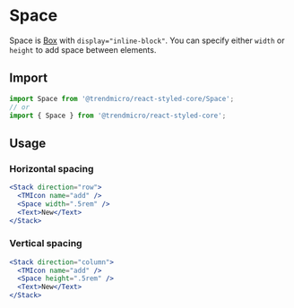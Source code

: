 # Space

Space is [Box](./box) with `display="inline-block"`. You can specify either `width` or `height` to add space between elements.

## Import

```js
import Space from '@trendmicro/react-styled-core/Space';
// or
import { Space } from '@trendmicro/react-styled-core';
```

## Usage

### Horizontal spacing

```jsx
<Stack direction="row">
  <TMIcon name="add" />
  <Space width=".5rem" />
  <Text>New</Text>
</Stack>
```

### Vertical spacing

```jsx
<Stack direction="column">
  <TMIcon name="add" />
  <Space height=".5rem" />
  <Text>New</Text>
</Stack>
```
